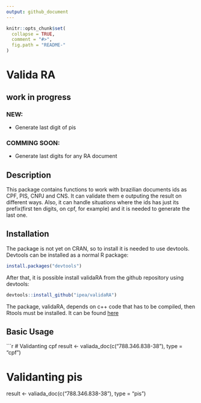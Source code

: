 ```yaml
---
output: github_document
---
```


<!-- README.md is generated from README.Rmd. Please edit that file -->

```r
knitr::opts_chunk$set(
  collapse = TRUE,
  comment = "#>",
  fig.path = "README-"
)
```

# Valida RA


## work in progress 

### NEW:

-   Generate last digit of pis

### COMMING SOON:
  * Generate last digits for any RA document

## Description 

This package contains functions to work with brazilian documents ids as CPF, PIS, CNPJ and CNS. It can validate them e outputing the result on different ways. Also, it can handle situations where the ids has just its prefix(first ten digits, on cpf, for example) and it is needed to generate the last one. 

## Installation

The package is not yet on CRAN, so to install it is needed to use devtools. Devtools can be installed as a normal R package:

```r
install.packages("devtools") 
````

After that, it is possible install validaRA from the github repository using devtools:

```r
devtools::install_github("ipea/validaRA") 
````

The package, validaRA, depends on c++ code that has to be compiled, then Rtools must be installed. It can be found [here](https://cran.r-project.org/bin/windows/Rtools/)

## Basic Usage

```r
# Validanting cpf
result <- valiada_doc(c("788.346.838-38"), type = "cpf")

# Validanting pis
result <- valiada_doc(c("788.346.838-38"), type = "pis")
